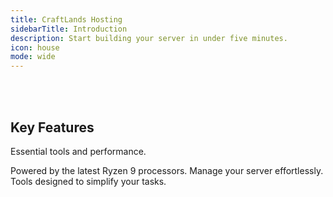 ```yaml
---
title: CraftLands Hosting
sidebarTitle: Introduction
description: Start building your server in under five minutes.
icon: house
mode: wide
---
```


<StartButton />

<br />

<br />

<CardGroup>
  <HeroCard img="https://raw.githubusercontent.com/mintlify/themes/main/prism/images/setting-up.svg" title="Setting Up Your Server" description="Everything you need to know about setting up your server, from start to finish." href="/getstarted" />

  <HeroCard img="https://raw.githubusercontent.com/mintlify/themes/main/prism/images/themes.svg" title="Explore Features" description="Discover a range of features designed to make server management easier." href="/features" />
</CardGroup>

## Key Features

Essential tools and performance.

<CardGroup cols={3}>
  <Card title="High-Performance Hardware" icon="server" href="https://mintlify.com/docs/settings/global">
    Powered by the latest Ryzen 9 processors.
  </Card>

  <Card title="Intuitive Control Panel" icon="code" href="https://mintlify.com/docs/api-playground/openapi">
    Manage your server effortlessly.
  </Card>

  <Card title="Streamlined Management" icon="gear" href="https://mintlify.com/docs/components/accordion">
    Tools designed to simplify your tasks.
  </Card>
</CardGroup>

<br />

<br />

<Banner />